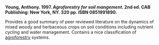 '''Young, Anthony. 1997. ''Agroforestry for soil mangement''. 2nd ed. CAB Publishing: New York, NY. 320 pp. ISBN 0851991890.'''

Provides a good summary of peer reviewed literature on the dynamics of mixed woody and herbaceous crops on soil conditions including nutrient cycling and water management. Contains a nice classification of [[agroforestry]] systems.

{{PermacultureInfo}}